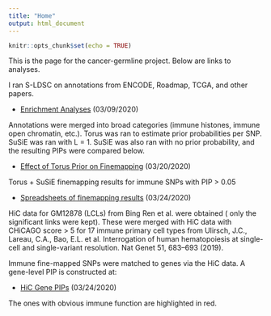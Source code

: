 ```yaml
---
title: "Home"
output: html_document
---
```


```r
knitr::opts_chunk$set(echo = TRUE)
```

This is the page for the cancer-germline project. Below are links to analyses.

I ran S-LDSC on annotations from ENCODE, Roadmap, TCGA, and other papers.

* [Enrichment Analyses](s-ldsc_enrichment.html) (03/09/2020)

Annotations were merged into broad categories (immune histones, immune open chromatin, etc.). Torus was ran to estimate prior probabilities per SNP. SuSiE was ran with L = 1. SuSiE was also ran with no prior probability, and the resulting PIPs were compared below.

* [Effect of Torus Prior on Finemapping](annot_effect.html) (03/20/2020)

Torus + SuSiE finemapping results for immune SNPs with PIP > 0.05

* [Spreadsheets of finemapping results](https://docs.google.com/spreadsheets/d/1MfWZtwy5h9ubmL7qoNPNLbHCS15WlDXUeqvXZmzDK5U/edit?usp=sharing) (03/24/2020)

HiC data for GM12878 (LCLs) from Bing Ren et al. were obtained ( only the significant links were kept). These were merged with HiC data with CHiCAGO score > 5 for 17 immune primary cell types from Ulirsch, J.C., Lareau, C.A., Bao, E.L. et al. Interrogation of human hematopoiesis at single-cell and single-variant resolution. Nat Genet 51, 683–693 (2019).

Immune fine-mapped SNPs were matched to genes via the HiC data. A gene-level PIP is constructed at:

* [HiC Gene PIPs](https://docs.google.com/spreadsheets/d/1C8O2uFupAgsIYMElahWP0LLt4rJo4k2bdOfgT9htkGE/edit?usp=sharing) (03/24/2020)

The ones with obvious immune function are highlighted in red. 

